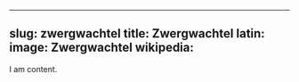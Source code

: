 
---
slug: zwergwachtel
title: Zwergwachtel
latin:
image: Zwergwachtel
wikipedia: 
---

I am content.
